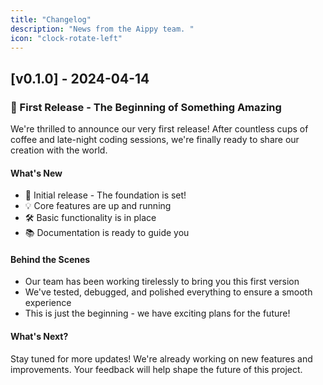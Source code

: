 ```yaml
---
title: "Changelog"
description: "News from the Aippy team. "
icon: "clock-rotate-left"
---
```



## [v0.1.0] - 2024-04-14

### 🎉 First Release - The Beginning of Something Amazing

We're thrilled to announce our very first release! After countless cups of coffee and late-night coding sessions, we're finally ready to share our creation with the world. 

#### What's New
- 🚀 Initial release - The foundation is set!
- 💡 Core features are up and running
- 🛠️ Basic functionality is in place
- 📚 Documentation is ready to guide you

#### Behind the Scenes
- Our team has been working tirelessly to bring you this first version
- We've tested, debugged, and polished everything to ensure a smooth experience
- This is just the beginning - we have exciting plans for the future!

#### What's Next?
Stay tuned for more updates! We're already working on new features and improvements. Your feedback will help shape the future of this project.
